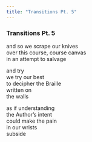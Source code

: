 ```yaml
---
title: "Transitions Pt. 5"
---
```


### Transitions Pt. 5

and so we scrape our knives<br>
over this course, course canvas<br>
in an attempt to salvage<br>

and try<br>
we try our best<br>
to decipher the Braille<br>
written on<br>
the walls<br>

as if understanding<br>
the Author's intent<br>
could make the pain<br>
in our wrists<br>
subside<br>

<br>
